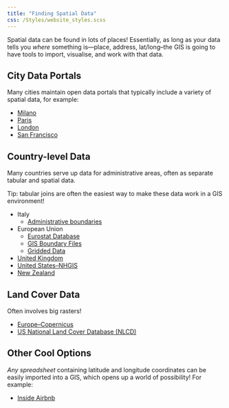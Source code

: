 ```yaml
---
title: "Finding Spatial Data"
css: /Styles/website_styles.scss
---
```


Spatial data can be found in lots of places! Essentially, as long as your data tells you *where* something is---place, address, lat/long--the GIS is going to have tools to import, visualise, and work with that data.

## City Data Portals

Many cities maintain open data portals that typically include a variety of spatial data, for example:

-   [Milano](https://dati.comune.milano.it)
-   [Paris](https://opendata.paris.fr/pages/home/)
-   [London](https://data.london.gov.uk/topic)
-   [San Francisco](https://datasf.org/opendata/)

## Country-level Data

Many countries serve up data for administrative areas, often as separate tabular and spatial data.

Tip: tabular joins are often the easiest way to make these data work in a GIS environment!

- Italy
  - [Administrative boundaries](https://www.istat.it/it/archivio/222527)
-   European Union
    -   [Eurostat Database](https://ec.europa.eu/eurostat/data/database)
    -   [GIS Boundary Files](https://ec.europa.eu/eurostat/web/gisco/geodata/statistical-units/territorial-units-statistics)
    -   [Gridded Data](https://ec.europa.eu/eurostat/web/gisco/geodata/population-distribution)
-   [United Kingdom](https://geoportal.statistics.gov.uk)
-   [United States--NHGIS](https://www.nhgis.org)
-   [New Zealand](https://data.linz.govt.nz/data/)

## Land Cover Data

Often involves big rasters!

-   [Europe--Copernicus](https://land.copernicus.eu/en/products/corine-land-cover)
-   [US National Land Cover Database (NLCD)](https://www.mrlc.gov/data)

## Other Cool Options

*Any spreadsheet* containing latitude and longitude coordinates can be easily imported into a GIS, which opens up a world of possibility! For example:

-   [Inside Airbnb](https://insideairbnb.com/explore/)
